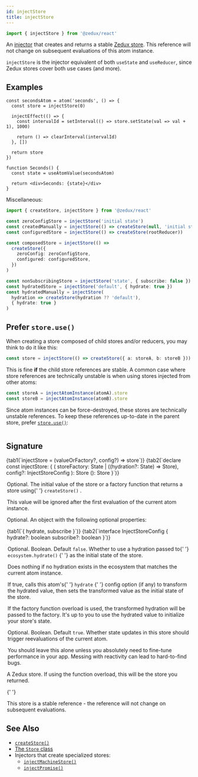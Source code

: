 ```yaml
---
id: injectStore
title: injectStore
---
```



```ts
import { injectStore } from '@zedux/react'
```

An [injector](../glossary#injector) that creates and returns a stable [Zedux store](../classes/Store). This reference will not change on subsequent evaluations of this atom instance.

`injectStore` is the injector equivalent of both `useState` and `useReducer`, since Zedux stores cover both use cases (and more).

## Examples

```tsx live ecosystemId=injectStore/example resultVar=Seconds
const secondsAtom = atom('seconds', () => {
  const store = injectStore(0)

  injectEffect(() => {
    const intervalId = setInterval(() => store.setState(val => val + 1), 1000)

    return () => clearInterval(intervalId)
  }, [])

  return store
})

function Seconds() {
  const state = useAtomValue(secondsAtom)

  return <div>Seconds: {state}</div>
}
```

Miscellaneous:

```ts
import { createStore, injectStore } from '@zedux/react'

const zeroConfigStore = injectStore('initial state')
const createdManually = injectStore(() => createStore(null, 'initial state'))
const configuredStore = injectStore(() => createStore(rootReducer))

const composedStore = injectStore(() =>
  createStore({
    zeroConfig: zeroConfigStore,
    configured: configuredStore,
  })
)

const nonSubscribingStore = injectStore('state', { subscribe: false })
const hydratedStore = injectStore('default', { hydrate: true })
const hydratedManually = injectStore(
  hydration => createStore(hydration ?? 'default'),
  { hydrate: true }
)
```

## Prefer `store.use()`

When creating a store composed of child stores and/or reducers, you may think to do it like this:

```ts
const store = injectStore(() => createStore({ a: storeA, b: storeB }))
```

This is fine **if** the child store references are stable. A common case where store references are technically unstable is when using stores injected from other atoms:

```ts
const storeA = injectAtomInstance(atomA).store
const storeB = injectAtomInstance(atomB).store
```

Since atom instances can be force-destroyed, these stores are technically unstable references. To keep these references up-to-date in the parent store, prefer [`store.use()`](../classes/Store#use):

```ts

```

## Signature

<Tabs>
  {tab1(`injectStore = (valueOrFactory?, config?) => store`)}
  {tab2(`declare const injectStore: {
  <State = any>(
    storeFactory: State | ((hydration?: State) => Store<State>),
    config?: InjectStoreConfig
  ): Store<State>
  <State = undefined>(): Store<State>
}`)}
</Tabs>

<Legend>
  <Item name="valueOrFactory">
    <p>
      Optional. The initial value of the store or a factory function that
      returns a store using{' '}
      <Link to="../factories/createStore">
        <code>createStore()</code>
      </Link>
      .
    </p>
    <p>
      This value will be ignored after the first evaluation of the current atom
      instance.
    </p>
  </Item>
  <Item name="config">
    <p>Optional. An object with the following optional properties:</p>
    <Tabs>
      {tab1(`{ hydrate, subscribe }`)}
      {tab2(`interface InjectStoreConfig {
  hydrate?: boolean
  subscribe?: boolean
}`)}
    </Tabs>
    <Legend>
      <Item name="hydrate">
        <p>
          Optional. Boolean. Default <code>false</code>. Whether to use a
          hydration passed to{' '}
          <Link to="../classes/Ecosystem#hydrate">
            <code>ecosystem.hydrate()</code>
          </Link>{' '}
          as the initial state of the store.
        </p>
        <p>
          Does nothing if no hydration exists in the ecosystem that matches the
          current atom instance.
        </p>
        <p>
          If true, calls this atom's{' '}
          <Link to="../classes/Atom#hydrate">
            <code>hydrate</code>
          </Link>{' '}
          config option (if any) to transform the hydrated value, then sets the
          transformed value as the initial state of the store.
        </p>
        <p>
          If the factory function overload is used, the transformed hydration
          will be passed to the factory. It's up to you to use the hydrated
          value to initialize your store's state.
        </p>
      </Item>
      <Item name="subscribe">
        <p>
          Optional. Boolean. Default <code>true</code>. Whether state updates in
          this store should trigger reevaluations of the current atom.
        </p>
        <p>
          You should leave this alone unless you absolutely need to fine-tune
          performance in your app. Messing with reactivity can lead to
          hard-to-find bugs.
        </p>
      </Item>
    </Legend>
  </Item>
  <Item name="Returns">
    <p>
      A <Link to="../classes/Store">Zedux store</Link>. If using the function
      overload, this will be the store you returned.
    </p>{' '}
    <p>
      This store is a stable reference - the reference will not change on
      subsequent evaluations.
    </p>
  </Item>
</Legend>

## See Also

- [`createStore()`](../factories/createStore)
- [The `Store` class](../classes/Store)
- Injectors that create specialized stores:
  - [`injectMachineStore()`](injectMachineStore)
  - [`injectPromise()`](injectPromise)
